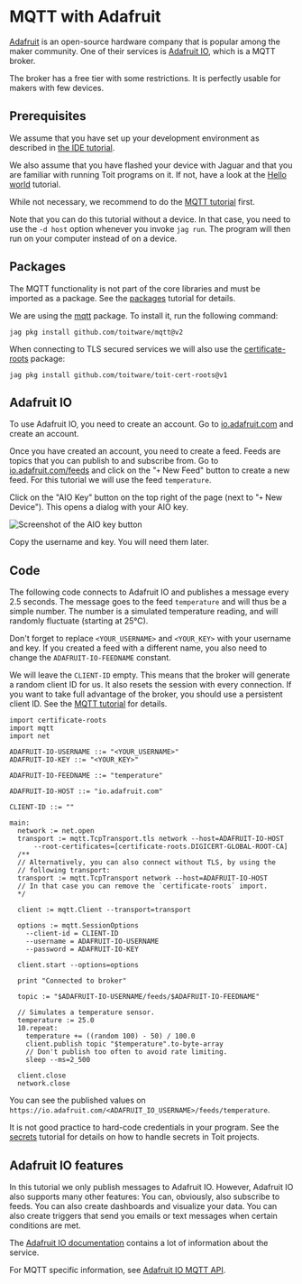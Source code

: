 
# MQTT with Adafruit
[Adafruit](https://www.adafruit.com) is an open-source hardware company that is
popular among the maker community. One of their services is
[Adafruit IO](https://io.adafruit.com), which is a MQTT broker.

The broker has a free tier with some restrictions. It is perfectly
usable for makers with few devices.

## Prerequisites
We assume that you have set up your development environment as described
in [the IDE tutorial](../../setup/ide).

We also assume that you have flashed your device with Jaguar and that
you are familiar with running Toit programs on it.
If not, have a look at the [Hello world](../../setup/firstprogram) tutorial.

While not necessary, we recommend to do the [MQTT tutorial](..) first.

Note that you can do this tutorial without a device. In that case,
you need to use the `-d host` option whenever you invoke
`jag run`. The program will then run on your computer instead of on
a device.

## Packages
The MQTT functionality is not part of the core libraries and must be
imported as a package. See the [packages](../../setup/packages)
tutorial for details.

We are using the [mqtt](https://pkg.toit.io/package/github.com%2Ftoitware%2Fmqtt@v2)
package. To install it, run the following command:

``` shell
jag pkg install github.com/toitware/mqtt@v2
```

When connecting to TLS secured services we will also use the
[certificate-roots](https://pkg.toit.io/package/github.com%2Ftoitware%2Ftoit-cert-roots@v1)
package:

``` shell
jag pkg install github.com/toitware/toit-cert-roots@v1
```

## Adafruit IO
To use Adafruit IO, you need to create an account. Go to
[io.adafruit.com](https://io.adafruit.com) and create an account.

Once you have created an account, you need to create a feed. Feeds
are topics that you can publish to and subscribe from.
Go to [io.adafruit.com/feeds](https://io.adafruit.com/feeds) and click on
the "`+` New Feed" button to create a new feed. For this tutorial we
will use the feed `temperature`.

Click on the "AIO Key" button on the top right of the page (next to
"`+` New Device"). This opens a dialog with your AIO key.

<img
  src={AioKey}
  alt="Screenshot of the AIO key button"
/>

Copy the username and key. You will need them later.

## Code
The following code connects to Adafruit IO and publishes a message
every 2.5 seconds. The message goes to the feed `temperature` and
will thus be a simple number. The number is a simulated temperature
reading, and will randomly fluctuate (starting at 25°C).

Don't forget to replace `<YOUR_USERNAME>` and `<YOUR_KEY>` with your
username and key. If you created a feed with a different name, you
also need to change the `ADAFRUIT-IO-FEEDNAME` constant.

We will leave the `CLIENT-ID` empty. This means that the broker will
generate a random client ID for us. It also resets the session with
every connection. If you want to take full advantage of the broker,
you should use a persistent client ID. See the [MQTT tutorial](..)
for details.

``` toit
import certificate-roots
import mqtt
import net

ADAFRUIT-IO-USERNAME ::= "<YOUR_USERNAME>"
ADAFRUIT-IO-KEY ::= "<YOUR_KEY>"

ADAFRUIT-IO-FEEDNAME ::= "temperature"

ADAFRUIT-IO-HOST ::= "io.adafruit.com"

CLIENT-ID ::= ""

main:
  network := net.open
  transport := mqtt.TcpTransport.tls network --host=ADAFRUIT-IO-HOST
      --root-certificates=[certificate-roots.DIGICERT-GLOBAL-ROOT-CA]
  /**
  // Alternatively, you can also connect without TLS, by using the
  // following transport:
  transport := mqtt.TcpTransport network --host=ADAFRUIT-IO-HOST
  // In that case you can remove the `certificate-roots` import.
  */

  client := mqtt.Client --transport=transport

  options := mqtt.SessionOptions
    --client-id = CLIENT-ID
    --username = ADAFRUIT-IO-USERNAME
    --password = ADAFRUIT-IO-KEY

  client.start --options=options

  print "Connected to broker"

  topic := "$ADAFRUIT-IO-USERNAME/feeds/$ADAFRUIT-IO-FEEDNAME"

  // Simulates a temperature sensor.
  temperature := 25.0
  10.repeat:
    temperature += ((random 100) - 50) / 100.0
    client.publish topic "$temperature".to-byte-array
    // Don't publish too often to avoid rate limiting.
    sleep --ms=2_500

  client.close
  network.close
```

You can see the published values on
`https://io.adafruit.com/<ADAFRUIT_IO_USERNAME>/feeds/temperature`.

<Note>

It is not good practice to hard-code credentials in your program.
See the [secrets](../../misc/secrets) tutorial for details on how to
handle secrets in Toit projects.

</Note>

## Adafruit IO features
In this tutorial we only publish messages to Adafruit IO. However,
Adafruit IO also supports many other features: You can, obviously,
also subscribe to feeds. You can also create dashboards and
visualize your data. You can also create triggers that send you
emails or text messages when certain conditions are met.

The [Adafruit IO documentation](https://learn.adafruit.com/welcome-to-adafruit-io)
contains a lot of information about the service.

For MQTT specific information, see
[Adafruit IO MQTT API](https://io.adafruit.com/api/docs/mqtt.html).
